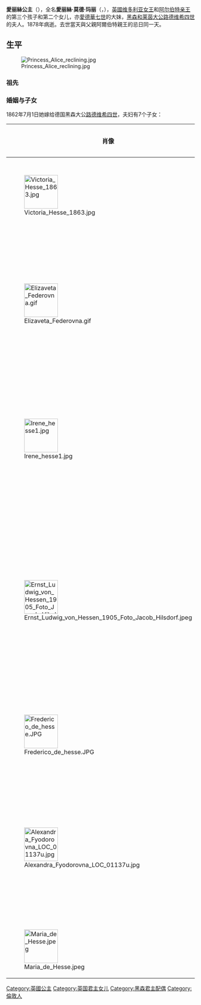 {{noteTA
|1=zh-hans:阿尔伯特亲王; zh-tw:阿爾伯特親王; zh-hk:亞厘畢親王;
|2=zh-hk:女皇;zh-tw:女王;
}}
{{Infobox royalty|consort=yes
| name         = 愛丽絲公主<br>Princess Alice of the United Kingdom
| succession   = 黑森大公夫人
| reign        = 1877年6月13日-1878年12月14日
| image        = Alice, Princess Louis of Hesse.jpg
| image_size   = 250px
| caption      = 爱丽丝公主，1871年
| spouse       = [[路德维希四世_(黑森大公)|黑森大公路德維希四世]]
| issue        = [[维多利亚公主_(黑森和莱茵)|米尔福德黑文侯爵夫人维多利亚]]<br>[[耶利萨维塔·费奥多罗夫娜|伊丽莎白·费奥多罗夫娜女大公]]<br>[[艾琳公主_(黑森和莱茵)|普鲁士的海因里希亲王妃艾琳]]<br>[[恩斯特·路德维希_(黑森大公)|黑森大公欧内斯特·路易]]<br>[[弗里德里希王子_(黑森和莱茵)|弗里德里希王子]]<br>[[亚历山德拉·费奥多罗芙娜皇后_(尼古拉二世)|俄罗斯皇后亚历山德拉·费奥多罗夫娜]]<br>[[玛丽公主_(黑森和莱茵)|玛丽公主]]
| full name    = 愛丽絲·莫德·玛丽<br>Alice Maud Mary
| house        = [[萨克斯-科堡-哥达王朝|萨克斯-科堡-哥达王朝]]
| father       = [[艾伯特王夫_(英国)|阿尔伯特亲王]]
| mother       = [[维多利亚_(英国君主)|维多利亚女王]]
| birth_date   = {{birth date|1843|4|25}}
| birth_place  = {{UK}}[[伦敦|伦敦]][[白金汉宫|白金汉宫]]
| death_date   = {{death date and age|1878|12|14|1843|4|25}}
| death_place  = {{flag|German Empire}}[[达姆施塔特|达姆施塔特]][[新宮|新宮]]
| burial_place = [[达姆施塔特|达姆施塔特]]Rosenhöhe
}}
'''愛丽絲公主'''（'''{{lang|en|Princess Alice of the United Kingdom}}'''），全名'''愛丽絲·莫德·玛丽'''（''{{lang|en|Alice Maud Mary}}''，{{bd|1843年|4月25日|1878年|12月14日|catIdx=A}}），[[英國|英國]][[维多利亚_(英国君主)|维多利亚女王]]和[[艾伯特王夫_(英国)|阿尔伯特亲王]]的第三个孩子和第二个女儿，亦[[愛德華七世|愛德華七世]]的大妹，[[黑森统治者列表|黑森和莱茵大公]][[路德维希四世_(黑森大公)|路德维希四世]]的夫人。1878年病逝。去世當天與父親阿爾伯特親王的忌日同一天。

==生平== 
[[File:Princess_Alice_reclining.jpg|right]]
===祖先===
{{Ahnentafel top|先祖}}<center>
{{ahnentafel-compact5
| style = font-size: 85%; 
|boxstyle_1=background-color: #ddf;
|boxstyle_2=background-color: #fdd;
|boxstyle_3=background-color: #ffc;
|boxstyle_4=background-color: #dfd;
|boxstyle_5=background-color: #9fe;
|1='''黑森和莱茵大公夫人爱丽丝公主'''
|2='''父：'''英国王夫[[阿尔伯特亲王|阿尔伯特亲王]]
|3='''母：'''英国[[维多利亚_(英国女王)|维多利亚女王]]
|4='''祖父：'''萨克森-科堡-哥达公爵[[恩斯特一世_(萨克森-科堡-哥达)|恩斯特一世]]
|5='''祖母：'''公爵夫人[[路易丝郡主_(萨克森-哥达-阿尔滕堡)|路易丝郡主]]
|6='''外祖父：'''肯特及斯特拉森公爵[[爱德华王子_(肯特及斯特拉森公爵)|爱德华王子]]
|7='''外祖母：'''公爵夫人[[维多利亚郡主_(萨克森-科堡-萨尔费尔德)|维多利亚郡主]]
|8='''曾祖父：'''[[薩克森-科堡-薩爾費爾德|薩克森-科堡-薩爾費爾德]]公爵[[法蘭西斯_(薩克森-科堡-薩爾費爾德)|法蘭西斯]]
|9='''曾祖母：'''公爵夫人{{le|奧古斯塔 (罗伊斯-埃伯斯多夫)|Countess Augusta of Reuss-Ebersdorf|奧古斯塔}}
|10= '''外曾祖父：'''薩克森-哥達-阿爾滕堡公爵[[奧古斯特_(薩克森-哥達-阿爾滕堡)|奧古斯特]]
|11='''外曾祖母：'''公爵夫人{{le|路易丝·莎洛特女公爵 (梅克伦堡-什未林)|Duchess Louise Charlotte of Mecklenburg-Schwerin|路易丝·莎洛特}}
|12='''外曾祖父：'''英国国王[[乔治三世_(英国)|乔治三世]]
|13='''外曾祖母：'''英国王后[[夏洛特王后_(英国)|夏洛特]]
|14='''外曾祖父：'''薩克森-科堡-薩爾費爾德公爵法蘭西斯（同上）
|15='''外曾祖母：'''公爵夫人奧古斯塔（同上）
|16='''高祖父：'''萨克森-科堡-萨尔费尔德公爵{{le|恩斯特·腓特烈 (萨克森-科堡-萨尔费尔德公爵)|Ernest Frederick, Duke of Saxe-Coburg-Saalfeld|恩斯特·腓特烈}}
|17='''高祖母：'''公爵夫人{{le|苏菲·安托瓦内特郡主|Princess Sophie Antoinette of Brunswick-Wolfenbüttel}}
|18='''外高祖父：'''罗伊斯-埃伯斯多夫伯爵{{le|亨利二十四世 (罗伊斯-埃伯斯多夫伯爵)|Heinrich XXIV, Count of Reuss-Ebersdorf|亨利二十四世}}
|19='''外高祖母：'''伯爵夫人{{le|卡罗琳·欧内斯廷|Countess Karoline Ernestine of Erbach-Schönberg}}
|20='''外高祖父：'''萨克森-哥达-阿尔滕堡公爵{{le|恩斯特二世 (萨克森-哥达-阿尔滕堡公爵)|Ernest II, Duke of Saxe-Gotha-Altenburg|恩斯特二世}}
|21='''外高祖母：'''公爵夫人{{le|夏洛特郡主 (萨克森-迈宁根)|Princess Charlotte of Saxe-Meiningen|夏洛特郡主}}
|22='''外高祖父：'''梅克伦堡-施威林大公[[腓特烈·法蘭茲一世|腓特烈·法蘭茲一世]]
|23='''外高祖母：'''大公夫人{{le|露易丝郡主 (萨克森-哥达-阿尔滕堡)|Princess Louise of Saxe-Gotha-Altenburg (1756–1808)|露易丝郡主}}
|24='''外高祖父：'''[[威尔士亲王|威尔士亲王]][[腓特烈_(威尔士亲王)|腓特烈王子]]
|25='''外高祖母：'''[[威尔士王妃|威尔士王妃]][[薩克森-哥達-阿爾滕堡的奧古絲塔|奧古絲塔]]
|26='''外高祖父：'''米罗公爵[[卡爾·路德維希·腓特烈|卡爾·路德維希·腓特烈]]
|27='''外高祖母：'''公爵夫人{{le|伊丽莎白·艾伯丁郡主 (萨克森-希尔德布尔格豪森)|Princess Elisabeth Albertine of Saxe-Hildburghausen|伊丽莎白·艾伯丁郡主}}
|28='''外高祖父：'''薩克森-科堡-薩爾費爾德公爵恩斯特·腓特烈（同上）
|29='''外高祖母：'''公爵夫人苏菲·安托瓦内特郡主（同上）
|30='''外高祖父：'''亨利二十四世（同上）<br>罗伊斯-埃伯斯多夫伯爵
|31='''外高祖母：'''伯爵夫人卡罗琳·欧内斯廷（同上）
}}</center>
{{ahnentafel bottom}}

===婚姻与子女===
1862年7月1日她嫁给德国黑森大公[[路德维希四世_(黑森大公)|路德维希四世]]，夫妇有7个子女：

{| class="wikitable"
|-
! 肖像 !! 名字 !! 出生 !! 去世 !! 身世
|-
| [[File:Victoria_Hesse_1863.jpg|90px]]  
| [[维多利亚公主_(黑森和莱茵)|维多利亚公主]]
| 1863年4月5日
| 1950年9月24日
| 嫁给[[路易斯·蒙巴顿_(米尔福德港侯爵第一)|巴腾堡的路易王子]]，后为米尔福德黑文侯爵夫人(1854年5月24日-1921年9月11日)，有子女.<br />
|-
| [[File:Elizaveta_Federovna.gif|90px]]
| [[伊丽莎白·费奥多罗夫娜大公夫人|伊丽莎白公主]]
| 1864年11月1日
| 1918年7月17日
| 在加入[[俄罗斯东正教|俄罗斯东正教]]後她的姓名为耶利萨维塔·费奥多罗夫娜（Yelisaveta Fyodorovna），她嫁给俄罗斯[[謝爾蓋·亞歷山德羅維奇|謝爾蓋·亞歷山德羅維奇]]大公 (1857年5月11日-1905年2月17日)，[[亚历山大二世_(俄国)|亚历山大二世]]之子，无后嗣。<br />
|-
| [[File:Irene_hesse1.jpg|90px]]  
| [[伊蓮妮公主_(黑森和莱茵)|伊蓮妮公主]]
| 1866年7月11日
| 1953年11月11日
| 嫁给她的表兄[[普魯士的海因里希_(1862-1929)|普鲁士的海因里希亲王]], (1862年8月14日-1929年4月20日)，德意志皇帝[[腓特烈三世_(普鲁士)|腓特烈三世]]之子，有子女。伊雷娜的[[血友病|血友病]]传给她的三个儿子的两个：瓦尔德马王子和亨利王子.<br />
|-
| [[File:Ernst_Ludwig_von_Hessen_1905_Foto_Jacob_Hilsdorf.jpeg|90px]]  
| [[恩斯特·路德维希_(黑森大公)|恩斯特·路德维希王子]]
| 1868年11月25日
| 1937年10月9日
| 继承黑森和莱茵大公，1892年3月13日；abdicated 1918年11月9日；妻子[[维多利亚·梅丽塔_(萨克斯-科堡-哥达)|萨克斯-科堡与哥达的维多利亚·梅丽塔公主]]殿下(1876年11月25日-1936年3月2日)，离婚；再娶索尔姆斯-霍亨索尔姆斯-利希的埃莱奥诺尔公主(1871年9月17日-1937年11月16日)，有子女.<br />
|-
| [[File:Frederico_de_hesse.JPG|90px]]  
| [[弗里德里希王子_(黑森和莱茵)|弗里德里希王子]]
| 1870年10月7日
| 1873年5月29日
| 患有血友病和死于内出血，年仅两岁半。<br />
|-
| [[File:Alexandra_Fyodorovna_LOC_01137u.jpg|90px]]  
| [[亚历山德拉·费奥多罗芙娜皇后_(尼古拉二世)|阿丽克斯公主]]
| 1872年6月6日
| 1918年7月17日
| 在加入[[俄罗斯东正教|俄罗斯东正教]]後她的姓名为亚历山德拉·费奥多罗夫娜（Alexandra Feodorovna）。 她嫁给俄罗斯沙皇[[尼古拉二世_(俄罗斯)|尼古拉二世]](1868年5月18日-1918年7月17日)，他们唯一的儿子皇储[[阿列克谢·尼古拉耶维奇·罗曼诺夫|阿列克谢·尼古拉耶维奇·罗曼诺夫]]患有血友病<br />
|-
| [[File:Maria_de_Hesse.jpeg|90px]]
| [[玛丽公主_(黑森和莱茵)|玛丽公主]]
| 1874年5月24日
| 1878年11月16日
| 死于[[白喉|白喉]]，年仅四岁。
|}
{{英国公主}}
{{DEFAULTSORT:Alice}}
[[Category:英國公主|Category:英國公主]]
[[Category:英国君主女儿|Category:英国君主女儿]]
[[Category:黑森君主配偶|Category:黑森君主配偶]]
[[Category:倫敦人|Category:倫敦人]]